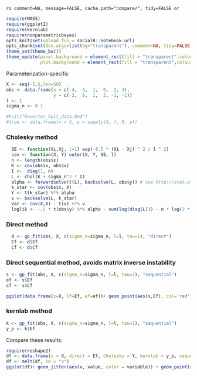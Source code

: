 `ro comment=NA, message=FALSE, cache.path="compare/", tidy=FALSE or`



```r
require(MASS)
require(ggplot2)
require(kernlab)
require(nonparametricbayes)
opts_knit$set(upload.fun = socialR::notebook.url)
opts_chunk$set(dev.args=list(bg="transparent"), comment=NA, tidy=FALSE)
theme_set(theme_bw())
theme_update(panel.background = element_rect(fill = "transparent",colour = NA),
             plot.background = element_rect(fill = "transparent",colour = NA))
```

Parameterization-specific


```r
X <- seq(-5,5,len=50)
obs <- data.frame(x = c(-4, -3, -1,  0,  2, 3),
                  y = c(-2,  0,  1,  2, -1, -1))
l <- 1
sigma_n <- 0.1
```


```r
#knit("beverton_holt_data.Rmd")
#true <- data.frame(x = X, y = sapply(X, f, 0, p))
```

### Cholesky method
  
```r
  SE <- function(Xi,Xj, l=1) exp(-0.5 * (Xi - Xj) ^ 2 / l ^ 2)
  cov <- function(X, Y) outer(X, Y, SE, l) 
  n <- length(obs$x)
  K <- cov(obs$x, obs$x)
  I <-  diag(1, n)
  L <- chol(K + sigma_n^2 * I)
  alpha <- forwardsolve(t(L), backsolve(L, obs$y)) # see http://stat.ethz.ch/R-manual/R-patched/library/base/html/chol2inv.html
  k_star <- cov(obs$x, X)
  Y <- t(k_star) %*% alpha
  v <- backsolve(L, k_star)
  Var <- cov(X,X) - t(v) %*% v
  loglik <- -.5 * t(obs$y) %*% alpha - sum(log(diag(L))) - n * log(2 * pi) / 2
```
  
### Direct method 

``` r
  d <- gp_fit(obs, X, c(sigma_n=sigma_n, l=l, tau=1), "direct")
  Ef <- d$Ef
  Cf <- d$Cf
```

### Direct sequential method, avoids matrix inverse instability

``` r
s <- gp_fit(obs, X, c(sigma_n=sigma_n, l=l, tau=1), "sequential")
ef <- s$Ef
cf <- s$Cf

```


``` r
ggplot(data.frame(x=X, Ef=Ef, ef=ef))+ geom_point(aes(x,Ef), col='red') + geom_line(aes(x,ef))
````


### kernlab method

``` r
k <- gp_fit(obs, X, c(sigma_n=sigma_n, l=l, tau=1), "sequential")
y_p <- k$Ef
```

Compare these results: 

``` r
require(reshape2)
df <- data.frame(x = X, direct = Ef, Cholesky = Y, kernlab = y_p, sequential = ef)
df <- melt(df, id = "x")
ggplot(df)+ geom_jitter(aes(x, value, color = variable)) + geom_point(data = obs, aes(x,y))
````

